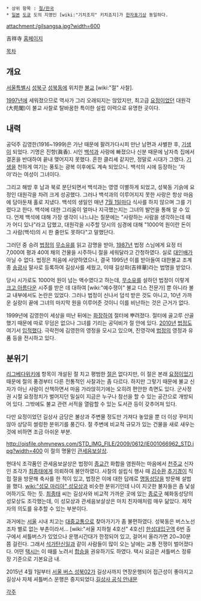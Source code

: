  * 상위 항목 : [[절/한국]]
 * [[일본]] [[도쿄]] 도의 지명인 [wiki:"기치조지" 키치죠지]가 [[한자]]표기상 동일하다.

attachment:/gilsangsa.jpg?width=600

吉祥寺 [http://www.gilsangsa.or.kr 홈페이지]

[[목차]]
== 개요 ==
[[서울특별시]] [[성북구]] [[성북동]]에 위치한 [[불교]] [wiki:"절" 사찰]. 

[[1997년]]에 세워졌으므로 역사가 그리 오래되지는 않았지만, 최고급 [[요정]]이었던 대원각(大苑閣)이 불교 사찰로 탈바꿈한 특이한 설립 이력으로 유명한 곳이다. 

== 내력 ==
공덕주 김영한(1916~1999)은 가난 때문에 팔려가다시피 만난 남편과 사별한 후, [[기생]]이 되었다. 기명은 진향(眞香). 시인 [[백석]]과 사랑에 빠졌으나 신분 때문에 남자측 집에서 결혼을 반대하여 끝내 맺어지지 못했다. 흔한  클리셰 같지만, 정말로 시대가 그랬다. [[기생]]을 천하게 여기는 풍토는 광복 이후에도 계속 되었으니. 백석의 시에 등장하는 '자야'라는 여성이 그녀이다. 

그리고 해방 후 남과 북로 분단되면서 백석과는 영영 이별하게 되었고, 성북동 기슭에 요정인 대원각을 차려 크게 성공했다. 그러나 백석과의 이루어지지 못한 사랑은 항상 마음에 담아둔채 홀로 지냈다. 백석의 생일인 매년 [[7월 1일]]마다 식사를 하지 않으며 그를 기렸다고 한다. 백석에 대한 그리움이 얼마나 지극했는지는 그녀의 발언을 통해 알 수 있다. 언제 백석에 대해 가장 생각이 나느냐는 질문에는 "사랑하는 사람을 생각하는데 때가 어디 있나"라고 답했고, 대원각을 시주할 당시의 심경에 대해 "1000억 원이란 돈이 그 사람(백석)의 시 한 줄만도 못하다"고 말했단다.

그러던 중 승려 [[법정]]의 [[무소유]]를 읽고 감명을 받아, [[1987년]] 법정 스님에게 요정 터 7,000여 평과 40여 채의 건물을 시주하니 절을 세워달라고 간청하였다. 실로 [[대인배]]가 아닐 수 없다. 법정은 처음에 사양하였으나, 결국 1995년 이를 받아들여 대한불교 조계종 [[송광사]] 말사로 등록하여 길상사를 세웠고, 이때 길상화(吉祥華)라는 법명을 받았다.

당시 시가로도 1000억 원이 넘는 액수였다고 하는데, [[무소유]]를 설하던 법정이 이렇게 [[크고 아름다운]] 시주를 받은 데 대하여 [wiki:"예수쟁이" 불교 디스 전문가] 뿐 아니라 불교 내부에서도 논란은 있었다. 그러나 법정이 신나서 덥석 받은 것도 아니고, 10년 가까운 실랑이 끝에 그녀의 마지막 원을 이루어준 것이니 이를 비난하는 것은 근거가 없다.

1999년에 김영한이 세상을 떠난 뒤에는 [[화장]]하여 절터에 뿌려졌다. 절터에 골고루 산골했기 때문에 따로 무덤은 없으나 그녀를 기리는 공덕비가 절 안에 있다. [[2010년]] [[법정]]도 여기서 [[입적]]했다. 극락전에 김영한의 영정을 모시고 있으며, 진영각에 [[법정]]의 영정과 유품 등을 전시하고 있다.

== 분위기 ==
[[리그베다위키]]에 항목이 개설된 절 치고 평범한 [[절]]은 없다지만, 이 절은 본래 [[요정]]이었기 때문에 절의 풍경부터 다른 전통적인 사찰과는 좀 다르다. 하지만 그렇기 때문에 불교 신자가 아닌 사람이 산책하면서 마음 가라앉히기에는 오히려 편안한 측면도 있다. 군사정권 시절 요정정치가 벌어지던 밀실이 지금은 누구나 참선을 할 수 있는 공간으로 개방되어 있다. 그밖에도 불교 관련 서적을 열람할 수 있는 도서관 등이 갖추어져 있다.

다만 요정이었던 길상사 금당은 불상과 주변물 정도만 가져다 놓았을 뿐 더 이상 꾸미지 않아 상당히 썰렁한 분위기를 풍긴다. 절 주변에 비교적 규모가 있는 건물을 새로 새우는 것에 비하면 조금 아쉬운 부분.

http://ojsfile.ohmynews.com/STD_IMG_FILE/2009/0612/IE001066962_STD.jpg?width=400
이 절의 명물인 [[관세음보살]]상.

현대식 조각품인 관세음보살상은 법정이 [[종교]]간 화합을 염원하는 마음에서 [[천주교]] 신자인 조각가 [[최종태]]에게 의뢰하여 봉안하였다. 사찰의 설립식 행사 때 [[김수환]] [[추기경]]이 직접 절을 방문해 축사를 한 적이 있고, 법정은 이에 대한 답례로 [[명동성당]]을 방문해 설법을 했다. [[wiki:"성모 마리아" 성모]]상과 비슷한 분위기인데 나이 지긋한 불자들은 좀 낯설어하기도 하는 듯. [[최종태]] 씨는 길상사와 비교적 가까운 곳에 있는 [[종로구]] 혜화동성당의 성모상도 조각했는데, 이 성모상과 관세음보살상은 마치 친자매처럼 매우 닮았다. 제작자의 의도를 유추할 수 있는 부분이다. 

과거에는 [[서울]] 시내 치고는 [[대중교통]]으로 찾아가기가 좀 불편하였다. 성북동은 버스노선조차 별로 없는 부촌이라서... [wiki:"서울 지하철 4호선" 4호선] [[한성대입구역]] 6번 출구에서 셔틀버스가 있었으나 운행시간대가 한정되어 있고, 걸어서 올라가면 20~30분 쯤 걸린다. 그래서 [[석가탄신일]]과 같이 사람들이 많이 오는 날에는 교통 전쟁이 벌어졌다다. 어떤 [[택시]]는 이 때를 노려서 [[합승]]을 권유하기도 하였다. 택시 요금은 셔틀버스 정류장 기준으로 기본요금 내.

2015년 4월 1일부터 [[서울 버스 성북02]]가 길상사까지 연장운행되어 접근성이 좋아지고 길상사 자체 셔틀버스 운행은 중지되었다.[http://kilsangsa.info/aaa_mobile/qnda/view.asp?CURPAGE=1&N_M=comt&N_T=comt_01&N_L=list&N_F=qnda&N_P=comt_0101&N_S=&DB_SEARCH=&DB_FIND=&DB_CNT=7267&DB_REF=2635 길상사 공식 안내문]

[[각주]]

